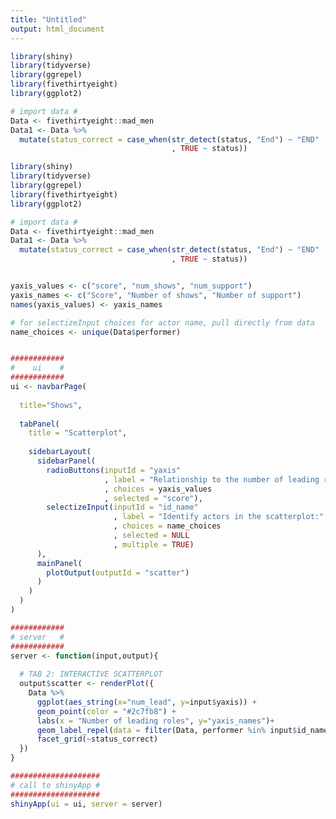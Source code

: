 ```yaml
---
title: "Untitled"
output: html_document
---
```


```r
library(shiny)
library(tidyverse)
library(ggrepel)
library(fivethirtyeight)
library(ggplot2)

# import data #
Data <- fivethirtyeight::mad_men
Data1 <- Data %>%
  mutate(status_correct = case_when(str_detect(status, "End") ~ "END"
                                    , TRUE ~ status))
```

```r
library(shiny)
library(tidyverse)
library(ggrepel)
library(fivethirtyeight)
library(ggplot2)

# import data #
Data <- fivethirtyeight::mad_men
Data1 <- Data %>%
  mutate(status_correct = case_when(str_detect(status, "End") ~ "END"
                                    , TRUE ~ status))


yaxis_values <- c("score", "num_shows", "num_support")
yaxis_names <- c("Score", "Number of shows", "Number of support")
names(yaxis_values) <- yaxis_names

# for selectizeInput choices for actor name, pull directly from data
name_choices <- unique(Data$performer)


############
#    ui    #
############
ui <- navbarPage(
  
  title="Shows",
  
  tabPanel(
    title = "Scatterplot",
    
    sidebarLayout(
      sidebarPanel(
        radioButtons(inputId = "yaxis"
                     , label = "Relationship to the number of leading roles by:"
                     , choices = yaxis_values
                     , selected = "score"),
        selectizeInput(inputId = "id_name"
                       , label = "Identify actors in the scatterplot:"
                       , choices = name_choices
                       , selected = NULL
                       , multiple = TRUE)
      ),
      mainPanel(
        plotOutput(outputId = "scatter")
      )
    )
  )
)

############
# server   #
############
server <- function(input,output){
  
  # TAB 2: INTERACTIVE SCATTERPLOT 
  output$scatter <- renderPlot({
    Data %>%
      ggplot(aes_string(x="num_lead", y=input$yaxis)) +
      geom_point(color = "#2c7fb8") +
      labs(x = "Number of leading roles", y="yaxis_names")+ 
      geom_label_repel(data = filter(Data, performer %in% input$id_name)) +
      facet_grid(~status_correct) 
  })
}

####################
# call to shinyApp #
####################
shinyApp(ui = ui, server = server)
```

